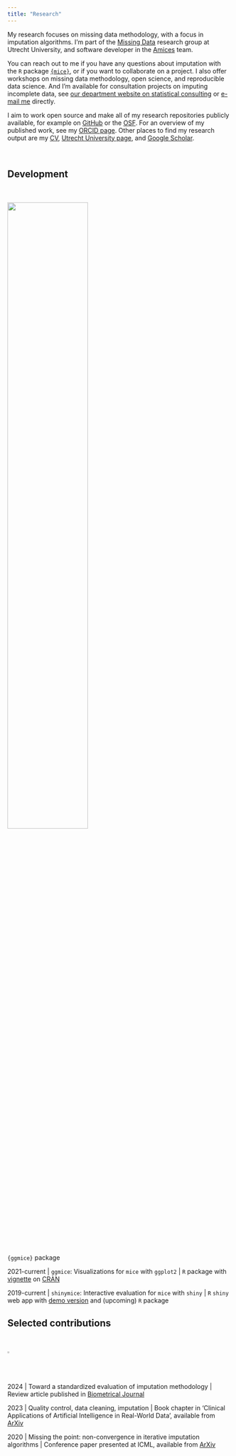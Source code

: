 ```yaml
---
title: "Research"
---
```


My research focuses on missing data methodology, with a focus in imputation algorithms. I'm part of the [Missing Data](https://www.uu.nl/en/organisation/methodology-and-statistics/missing-data) research group at Utrecht University, and software developer in the [Amices](https://amices.org/) team.

You can reach out to me if you have any questions about imputation with the `R` package [`{mice}`](https://github.com/amices/mice/discussions), or if you want to collaborate on a project. I also offer workshops on missing data methodology, open science, and reproducible data science. And I'm available for consultation projects on imputing incomplete data, see [our department website on statistical consulting](https://www.uu.nl/en/organisation/methodology-and-statistics/training-and-support) or [e-mail me](mailto:h.i.oberman@uu.nl) directly.


I aim to work open source and make all of my research repositories publicly available, for example on [GitHub](https://github.com/hanneoberman) or the [OSF](https://osf.io/d8c5f/). For an overview of my published work, see my [ORCID page](https://orcid.org/0000-0003-3276-2141). Other places to find my research output are my [CV](https://hanneoberman.github.io/CV/HanneOberman.html), [Utrecht University page](https://www.uu.nl/staff/HIOberman), and [Google Scholar](https://scholar.google.nl/citations?user=myLQXrEAAAAJ). 

<br>

## Development

:::{.column-margin}
<br> <br> 
![](images/ggmice_logo.png){width=60%} 
<br> <br> 
`{ggmice}` package
:::

2021-current \| `ggmice`: Visualizations for `mice` with `ggplot2` \| `R` package with [vignette](https://amices.org/ggmice/) on [CRAN](https://CRAN.R-project.org/package=ggmice)

2019-current \| `shinymice`: Interactive evaluation for `mice` with `shiny` \| `R` `shiny` web app with [demo version](https://hanneoberman.shinyapps.io/shinymice-demo/) and (upcoming) `R` package


## Selected contributions


:::{.column-margin}
<br> <br> 
![](images/pixel.png){width=1%} 
<br> <br> 
:::

2024 \| Toward a standardized evaluation of imputation methodology \| Review article published in [Biometrical Journal](https://doi.org/10.1002/bimj.202200107)

2023 \| Quality control, data cleaning, imputation \| Book chapter in 'Clinical Applications
of Artificial Intelligence in Real-World Data', available from [ArXiv](https://doi.org/10.48550/arXiv.2110.15877)

2020 \| Missing the point: non-convergence in iterative imputation algorithms \| Conference paper presented at ICML, available from [ArXiv](https://doi.org/10.48550/arXiv.2110.11951)

